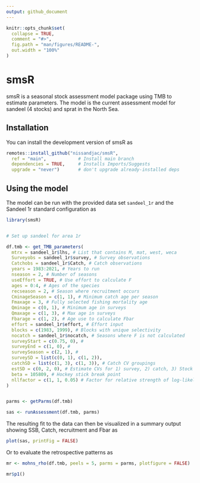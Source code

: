 ```yaml
---
output: github_document
---
```


<!-- README.md is generated from README.Rmd. Please edit that file -->

```r
knitr::opts_chunk$set(
  collapse = TRUE,
  comment = "#>",
  fig.path = "man/figures/README-",
  out.width = "100%"
)
```

# smsR

<!-- badges: start -->
<!-- badges: end -->

smsR is a seasonal stock assessment model package using TMB to estimate parameters. The model is the current assessment model for sandeel (4 stocks) and sprat in the North Sea. 

## Installation

You can install the development version of smsR as

``` r
remotes::install_github("nissandjac/smsR",
  ref = "main",            # Install main branch
  dependencies = TRUE,     # Installs Imports/Suggests
  upgrade = "never")       # don't upgrade already-installed deps
```

## Using the model

The model can be run with the provided data set `sandeel_1r` and the Sandeel 1r standard configuration as 

```r
library(smsR)


# Set up sandeel for area 1r

df.tmb <- get_TMB_parameters(
  mtrx = sandeel_1r$lhs, # List that contains M, mat, west, weca
  Surveyobs = sandeel_1r$survey, # Survey observations
  Catchobs = sandeel_1r$Catch, # Catch observations
  years = 1983:2021, # Years to run
  nseason = 2, # Number of seasons
  useEffort = TRUE, # Use effort to calculate F
  ages = 0:4, # Ages of the species
  recseason = 2, # Season where recruitment occurs
  CminageSeason = c(1, 1), # Minimum catch age per season
  Fmaxage = 3, # Fully selected fishing mortality age
  Qminage = c(0, 1), # Minimum age in surveys
  Qmaxage = c(1, 3), # Max age in surveys
  Fbarage = c(1, 2), # Age use to calculate Fbar
  effort = sandeel_1r$effort, # Effort input
  blocks = c(1983, 1999), # Blocks with unique selectivity
  nocatch = sandeel_1r$nocatch, # Seasons where F is not calculated
  surveyStart = c(0.75, 0), #
  surveyEnd = c(1, 0), #
  surveySeason = c(2, 1), #
  surveySD = list(c(0, 1), c(1, 2)),
  catchSD = list(c(1, 3), c(1, 3)), # Catch CV groupings
  estSD = c(0, 2, 0), # Estimate CVs for 1) survey, 2) catch, 3) Stock recruitment relationship
  beta = 105809, # Hockey stick break point
  nllfactor = c(1, 1, 0.05) # Factor for relative strength of log-likelihood
)


parms <- getParms(df.tmb)

sas <- runAssessment(df.tmb, parms)
```



<!-- You'll still need to render `README.Rmd` regularly, to keep `README.md` up-to-date. `devtools::build_readme()` is handy for this. -->

The resulting fit to the data can then be visualized in a summary output showing SSB, Catch, recruitment and Fbar as 

```r
plot(sas, printFig = FALSE)
```


Or to evaluate the retrospective patterns as 

```r
mr <- mohns_rho(df.tmb, peels = 5, parms = parms, plotfigure = FALSE)

mr$p1()
```


